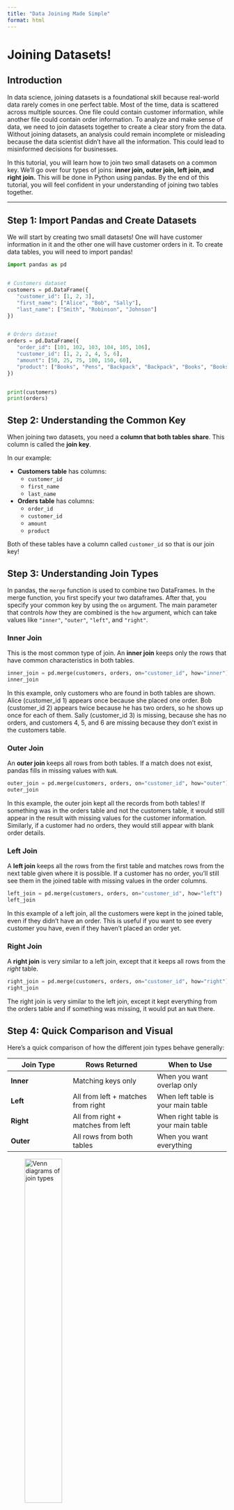 ```yaml
---
title: "Data Joining Made Simple"
format: html
---
```


# Joining Datasets! 

## Introduction
In data science, joining datasets is a foundational skill because real-world data rarely comes in one perfect table. Most of the time, data is scattered across multiple sources. One file could contain customer information, while another file could contain order information. To analyze and make sense of data, we need to join datasets together to create a clear story from the data. Without joining datasets, an analysis could remain incomplete or misleading because the data scientist didn't have all the information. This could lead to misinformed decisions for businesses. 

In this tutorial, you will learn how to join two small datasets on a common key.  We'll go over four types of joins: **inner join, outer join, left join, and right join.** This will be done in Python using pandas. By the end of this tutorial, you will feel confident in your understanding of joining two tables together. 

---

## Step 1: Import Pandas and Create Datasets

We will start by creating two small datasets! One will have customer information in it and the other one will have customer orders in it. To create data tables, you will need to import pandas!

```python
import pandas as pd


# Customers dataset
customers = pd.DataFrame({
   "customer_id": [1, 2, 3],
   "first_name": ["Alice", "Bob", "Sally"],
   "last_name": ["Smith", "Robinson", "Johnson"]
})


# Orders dataset
orders = pd.DataFrame({
   "order_id": [101, 102, 103, 104, 105, 106],
   "customer_id": [1, 2, 2, 4, 5, 6],
   "amount": [50, 25, 75, 100, 150, 60],
   "product": ["Books", "Pens", "Backpack", "Backpack", "Books", "Books"]
})


print(customers)
print(orders)
```




## Step 2: Understanding the Common Key
When joining two datasets, you need a **column that both tables share**. This column is called the **join key**. 

In our example:

- **Customers table** has columns:  
  - `customer_id`  
  - `first_name`  
  - `last_name`  

- **Orders table** has columns:  
  - `order_id`  
  - `customer_id`  
  - `amount`  
  - `product`  


Both of these tables have a column called `customer_id` so that is our join key! 


## Step 3: Understanding Join Types

In pandas, the `merge` function is used to combine two DataFrames. In the merge function, you first specify your two dataframes. After that, you specify your common key by using the `on` argument. The main parameter that controls *how* they are combined is the `how` argument, which can take values like `"inner"`, `"outer"`, `"left"`, and `"right"`.  


### Inner Join

This is the most common type of join. An **inner join** keeps only the rows that have common characteristics in both tables. 

```python
inner_join = pd.merge(customers, orders, on="customer_id", how="inner")
inner_join
```

In this example, only customers who are found in both tables are shown. Alice (customer_id 1) appears once because she placed one order. Bob (customer_id 2) appears twice because he has two orders, so he shows up once for each of them. Sally (customer_id 3) is missing, because she has no orders, and customers 4, 5, and 6 are missing because they don’t exist in the customers table.

### Outer Join

An **outer join** keeps all rows from both tables.
If a match does not exist, pandas fills in missing values with `NaN`.

```python
outer_join = pd.merge(customers, orders, on="customer_id", how="outer")
outer_join
```

In this example, the outer join kept all the records from both tables! If something was in the orders table and not the customers table, it would still appear in the result with missing values for the customer information. Similarly, if a customer had no orders, they would still appear with blank order details.

### Left Join

A **left join** keeps all the rows from the first table and matches rows from the next table given where it is possible. If a customer has no order, you'll still see them in the joined table with missing values in the order columns. 

```python
left_join = pd.merge(customers, orders, on="customer_id", how="left")
left_join
```

In this example of a left join, all the customers were kept in the joined table, even if they didn't have an order. This is useful if you want to see every customer you have, even if they haven't placed an order yet. 

### Right Join

A **right join** is very similar to a left join, except that it keeps all rows from the *right* table. 

```python
right_join = pd.merge(customers, orders, on="customer_id", how="right")
right_join
```

The right join is very similar to the left join, except it kept everything from the orders table and if something was missing, it would put an `NaN` there. 

## Step 4: Quick Comparison and Visual 

Here’s a quick comparison of how the different join types behave generally: 

| Join Type | Rows Returned | When to Use |
|-----------|---------------|-------------|
| **Inner** | Matching keys only | When you want overlap only |
| **Left**  | All from left + matches from right | When left table is your main table |
| **Right** | All from right + matches from left | When right table is your main table |
| **Outer** | All rows from both tables | When you want everything |

![Venn diagrams of join types](images/download.png){fig-align="center" width=45%}


## Conclusion

Joining dataset is a fundamental skill in data science! By understanding and knowing when to use each of the four types of joining, you can:

- Combine datasets from multiple sources or platforms
- Avoid losing data or having duplicates when merging
- Make your data science process more accurate and run smoothly 

**Call to Action**
Try it yourself! Create your own 2 datasets (e.g., employees and departments, students and courses, or customers) and try merging them with each of the join types we discussed! The more you practice, the more you will understand about joining datasets together! 

For more information about joining datasets, you can check out: 
[pandas `merge` documentation](https://pandas.pydata.org/docs/reference/api/pandas.DataFrame.merge.html) and [pandas User Guide: Merging, Joining, and Concatenating](https://pandas.pydata.org/docs/user_guide/merging.html). 

